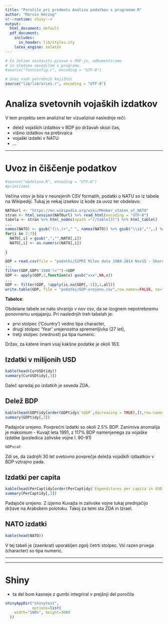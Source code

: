 ```yaml
---
title: "Poročilo pri predmetu Analiza podatkov s programom R"
author: "Marvin Herzog"
<!--runtime: shiny-->
output:
  html_document: default
  pdf_document:
    includes:
      in_header: lib/styles.sty
    latex_engine: xelatex
---
```


```r
# Če želimo nastaviti pisave v PDF-ju, odkomentiramo
# in sledimo navodilom v programu.
#source("fontconfig.r", encoding = "UTF-8")

# Uvoz vseh potrebnih knjižnic
source("lib/libraries.r", encoding = "UTF-8")
```

# Analiza svetovnih vojaških izdatkov

V tem projektu sem analiziral ter vizualiziral naslednje reči:

* delež vojaških izdatkov v BDP po državah skozi čas,
* višino izdatkov na prebivalca
* vojaški izdatki v NATU
* ...




***

# Uvoz in čiščenje podatkov

```r
#source("obdelava.R", encoding = "UTF-8")
#print(zem)
```

Večina virov je bila v neurejenih CSV formatih, podatki o NATU so iz tabele na Wikipediji. Tukaj je nekaj izsekov iz kode za uvoz ter obdelavo:

```r
NATOurl <- "https://en.wikipedia.org/wiki/Member_states_of_NATO"
stran <- html_session(NATOurl) %>% read_html(encoding = "UTF-8")
tabela <- stran %>% html_nodes(xpath ="//table[3]") %>% html_table()
...
names(NATO) <- gsub("(\\.)+"," ", names(NATO)) %>% gsub("\\s$","",.) %>% gsub("Â","%",.)
for(i in 2:7){
  NATO[,i] = gsub(",","",NATO[,i])
  NATO[,i] <- as.numeric(NATO[,i])
  
}
```

```r
GDP = read.csv(file = "podatki/SIPRI Milex data 1988-2014 Nov15 - Share of GDP.csv", sep = ";", dec = ".")
...
filter(GDP,GDP$'1988'!="")->GDP
GDP <- apply(GDP,2,function(x) gsub("xxx",NA,x))
...
GDP <- filter(GDP, !apply(is.na(GDP[,-1]),1,all)) 
write.table(GDP, file = "podatki/GDP-urejeno.csv",row.names=FALSE, na="",col.names=TRUE, sep=",")
```

**Tabelce**:

Obdelane tabele se nato shranijo v nov csv, da se izognem nepotrebnemu ponovnemu urejajanju.
Pri naslednjih treh tabelah je:

* prvi stolpec ('Country') vedno tipa character,
* drugi stolpec 'Year' urejenostna spremenljivka (27 let),
* tretji stolpec (vrednost) pa tipa numeric. 

Držav, za katere imam vsaj kakšne podatke je okoli 163.


## Izdatki v milijonih USD

```r
kable(head(CurUSDtidy))
summary(CurUSDtidy[,3])

```

Daleč spredaj po izdatkih je seveda ZDA.

## Delež BDP

```r
kable(head(GDPtidy[order(GDPtidy$`%GDP`,decreasing = TRUE),]),row.names = FALSE)
summary(GDPtidy[,3])
```

Padajoče urejeno.
Povprečni izdatki so okoli 2.5% BDP. Zanimiva anomalija je maksimum - Kuvajt leta 1991, z 117% BDP namenjenega za vojaške izdatke (posledica zalivske vojne l. 90-91)

```r
GDPscat
```

Zdi se, da zadnjih 30 let svetovno povprečje deleža vojaških izdaatkov v BDP vztrajno pada.

## Izdatki per capita

```r
kable(head(PerCaptidy[order(PerCaptidy$`Expenditures per capita in USD`,decreasing = TRUE),]),row.names = FALSE)
summary(PerCaptidy[,3])

```

Padajoče urejeno.
Z izjemo Kuvajta in zalivske vojne tukaj prednjačijo države na Arabskem polotoku. Takoj za temi sta ZDA in Izrael.


## NATO izdatki

```r
kable(head(NATO))
```

V tej tabeli je (zaenkrat) uporabljen zgolj četrti stolpec. Vsi razen prvega (character) so tipa numeric.

<!--ČE NE DELA ODKOMENTIRAJ USTREZEN DEL V obdelava.R



***
Tu je primer zemljevida za Azijo:

```r
zem


```


Prav tako imam nekaj grafov, ti so dinamično animirani v Shiny aplikaciji:

```r
plNAT
plGDP


```

-->

***
***
# **Shiny**
* ta del bom kasneje z gumbi integriral v prejšnji del poročila
```r
shinyAppDir("shinytest",
            options=list(
    width="100%", height=3000
  ))
```